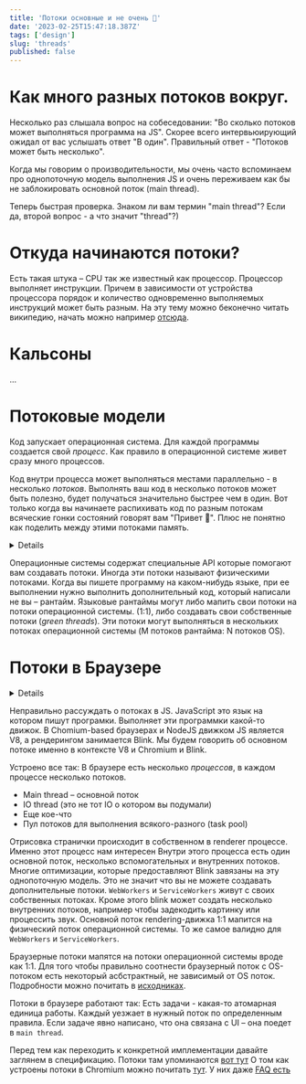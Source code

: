 ```yaml
---
title: 'Потоки основные и не очень 🤔'
date: '2023-02-25T15:47:18.387Z'
tags: ['design']
slug: 'threads'
published: false
---
```


# Как много разных потоков вокруг.

Несколько раз слышала вопрос на собеседовании: "Во сколько потоков может выполняться программа на JS".
Скорее всего интервьюирующий ожидал от вас услышать ответ "В один". Правильный ответ - "Потоков может быть несколько".

Когда мы говорим о производительности, мы очень часто вспоминаем про однопоточную модель выполнения JS и очень переживаем
как бы не заблокировать основной поток (main thread).

Теперь быстрая проверка. Знаком ли вам термин "main thread"? Если да, второй вопрос - а что значит "thread"?)

# Откуда начинаются потоки?
Есть такая штука – CPU так же известный как процессор. Процессор выполняет инструкции. Причем в зависимости от устройства процессора
порядок и количество одновременно выполняемых инструкций может быть разным. На эту тему можно беконечно читать википедию,
начать можно например [отсюда](https://en.wikipedia.org/wiki/Instruction_pipelining).

# Кальсоны

...

# Потоковые модели

Код запускает операционная система. Для каждой программы создается свой _процесс_. Как правило в операционной системе живет сразу много процессов.

Код внутри процесса может выполняться местами параллельно - в несколько _потоков_. Выполнять ваш код в несколько потоков может быть полезно, будет получаться значительно быстрее чем в один.
Вот только когда вы начинаете распихивать код по разным потокам всяческие гонки состояний говорят вам "Привет 👋". Плюс не понятно как поделить между этими потоками память.

<Details title="Что значит параллельно?">
    Есть два термина:
    1. Concurrency – несколько задач могут перекрываться по времени. Это не значит что они всегда выполняются одновременно.
    2. Parallelism – честное параллельное выполнение. Например на разных ядрах процессора.
</Details>

Операционные системы содержат специальные API которые помогают вам создавать потоки. Иногда эти потоки называют физическими потоками.
Когда вы пишете программу на каком-нибудь языке, при ее выполнении нужно выполнить дополнительный код, который написали не вы – рантайм.
Языковые рантаймы могут либо мапить свои потоки на потоки операционной системы. (1:1), либо создавать свои
собственные потоки (_green threads_). Эти потоки могут выполняться в нескольких потоках операционной системы (M потоков рантайма: N потоков OS).


# Потоки в Браузере

<Details>
    Инфа для этого раздела в основном утащена [отсюда](https://chromium.googlesource.com/chromium)
</Details>

Неправильно рассуждать о потоках в JS. JavaScript это язык на котором пишут програмки. Выполняет эти программки какой-то движок.
В Chomium-based браузерах и NodeJS движком JS является V8, а рендерингом занимается Blink. Мы будем говорить об основном потоке именно в контексте V8 и Chromium и Blink.

Устроено все так:
В браузере есть несколько _процессов_, в каждом процессе несколько потоков.
 * Main thread – основной поток
 * IO thread (это не тот IO о котором вы подумали)
 * Еще кое-что
 * Пул потоков для выполнения всякого-разного (task pool)

Отрисовка странички происходит в собственном в renderer процессе. Именно этот процесс нам интересен
Внутри этого процесса есть один основной поток, несколько вспомогательных и внутренних потоков.
Многие оптимизации, которые предоставляют Blink завязаны на эту однопоточную модель. Это не значит что вы не можете создавать дополнительные потоки.
`WebWorkers` и `ServiceWorkers` живут с своих собственных потоках. Кроме этого blink может создать несколько внутренних потоков, например чтобы задекодить картинку или процессить звук.
Основной поток rendering-движка 1:1 мапится на физический поток операционной системы.
То же самое валидно для `WebWorkers` и `ServiceWorkers`.

Браузерные потоки мапятся на потоки операционной системы вроде как 1:1. Для того чтобы правильно соотнести браузерный поток
с OS-потоком есть некоторый асбстрактный, не зависимый от OS поток. Подробности можно почитать в [исходниках](https://github.com/chromium/chromium/tree/220bd0b463b92941e4b16b2264ae05d061d9601e/base/threading).

Потоки в браузере работают так:
Есть задачи - какая-то атомарная единица работы. Каждый уезжает в нужный поток по определенным правила.
Если задаче явно написано, что она связана с UI – она поедет в `main thread`.

Перед тем как переходить к конкретной имплементации давайте заглянем в спецификацию.
Потоки там упоминаются [вот тут](https://262.ecma-international.org/13.0/#sec-agents)
О том как устроены потоки в Chromium можно почитать [тут](https://chromium.googlesource.com/chromium/src/+/main/docs/threading_and_tasks.md).
У них даже [FAQ есть](https://chromium.googlesource.com/chromium/src/+/HEAD/docs/threading_and_tasks_faq.md)